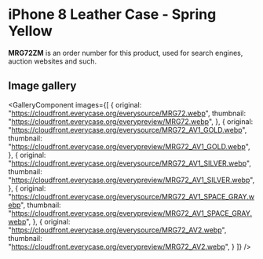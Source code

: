 
# iPhone 8 Leather Case - Spring Yellow

<Callout type='info' emoji='👉🏻'>**MRG72ZM** is an order number for this product, used for search engines, auction websites and such.</Callout>

## Image gallery

<GalleryComponent
    images={[
      {
        original: "https://cloudfront.everycase.org/everysource/MRG72.webp",
        thumbnail: "https://cloudfront.everycase.org/everypreview/MRG72.webp",
      },
      {
        original: "https://cloudfront.everycase.org/everysource/MRG72_AV1_GOLD.webp",
        thumbnail: "https://cloudfront.everycase.org/everypreview/MRG72_AV1_GOLD.webp",
      },
      {
        original: "https://cloudfront.everycase.org/everysource/MRG72_AV1_SILVER.webp",
        thumbnail: "https://cloudfront.everycase.org/everypreview/MRG72_AV1_SILVER.webp",
      },
      {
        original: "https://cloudfront.everycase.org/everysource/MRG72_AV1_SPACE_GRAY.webp",
        thumbnail: "https://cloudfront.everycase.org/everypreview/MRG72_AV1_SPACE_GRAY.webp",
      },
      {
        original: "https://cloudfront.everycase.org/everysource/MRG72_AV2.webp",
        thumbnail: "https://cloudfront.everycase.org/everypreview/MRG72_AV2.webp",
      }
    ]}
  />
